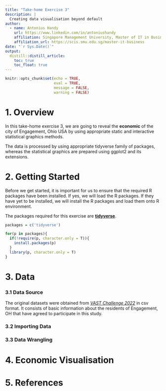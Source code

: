 ```yaml
---
title: "Take-home Exercise 3"
description: |
  Creating data visualisation beyond default
author:
  - name: Antonius Handy 
    url: https://www.linkedin.com/in/antoniushandy
    affiliation: Singapore Management University, Master of IT in Business
    affiliation_url: https://scis.smu.edu.sg/master-it-business
date: "`r Sys.Date()`"
output: 
  distill::distill_article:
    toc: true
    toc_float: true
---
```


```r
knitr::opts_chunk$set(echo = TRUE,
                      eval = TRUE,
                      message = FALSE,
                      warning = FALSE)
```

# 1. Overview

In this take-home exercise 3, we are going to reveal the **economic** of the city of Engagement, Ohio USA by using appropriate static and interactive statistical graphics methods.

The data is processed by using appropriate tidyverse family of packages, whereas the statistical graphics are prepared using ggplot2 and its extensions.

# 2. Getting Started

Before we get started, it is important for us to ensure that the required R packages have been installed. If yes, we will load the R packages. If they have yet to be installed, we will install the R packages and load them onto R environment.

The packages required for this exercise are [**tidyverse**](https://www.tidyverse.org/).

```r
packages = c('tidyverse')

for(p in packages){
  if(!require(p, character.only = T)){
    install.packages(p)
  }
  library(p, character.only = T)
}
```

# 3. Data

### 3.1 Data Source
The original datasets were obtained from [*VAST Challenge 2022*](https://vast-challenge.github.io/2022/index.html) in csv format. It consists of basic information about the residents of Engagement, OH that have agreed to participate in
this study.

### 3.2 Importing Data


### 3.3 Data Wrangling



# 4. Economic Visualisation

# 5. References
